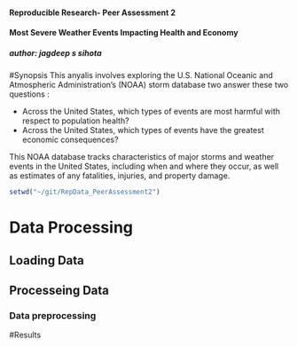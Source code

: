 #### Reproducible Research- Peer Assessment 2
#### Most Severe Weather Events Impacting Health and Economy
##### author: jagdeep s sihota


#Synopsis
This anyalis involves exploring the U.S. National Oceanic and Atmospheric Administration's (NOAA) 
 storm database two answer these two questions :

- Across the United States, which types of events  are most harmful with respect to population health?
- Across the United States, which types of events have the greatest economic consequences?

This NOAA database tracks characteristics of major storms and weather events in the United States, including when and where they occur, 
as well as estimates of any fatalities, injuries, and property damage.

```r
setwd("~/git/RepData_PeerAssessment2")
```

# Data Processing
## Loading Data 
## Processeing Data
### Data preprocessing

#Results